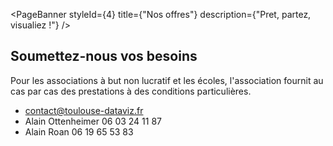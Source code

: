 

<PageBanner 
  styleId={4}
  title={"Nos offres"}
  description={"Pret, partez, visualiez !"}
/>

<Offres />

<section id="two">
<div className="inner">

## Soumettez-nous vos besoins

Pour les associations à but non lucratif et les écoles, l'association fournit au cas par cas des prestations à des conditions particulières. 
- [contact@toulouse-dataviz.fr](mailto:contact@toulouse-dataviz.fr?subject=demande_de_renseignements)
- Alain Ottenheimer  06 03 24 11 87
- Alain Roan 06 19 65 53 83

</div>
</section>


